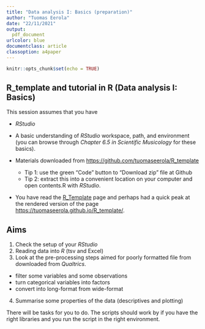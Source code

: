 ```yaml
---
title: "Data analysis I: Basics (preparation)"
author: "Tuomas Eerola"
date: "22/11/2021"
output: 
  pdf_document
urlcolor: blue
documentclass: article
classoption: a4paper
---
```


```r
knitr::opts_chunk$set(echo = TRUE)
```

## R_template and tutorial in R (Data analysis I: Basics)

This session assumes that you have

* _RStudio_
* A basic understanding of _RStudio_ workspace, path, and environment (you can browse through _Chapter 6.5 in Scientific Musicology_ for these basics).

* Materials downloaded from [https://github.com/tuomaseerola/R_template](https://github.com/tuomaseerola/R_template)

  * Tip 1: use the green “Code” button to “Download zip” file at Github
  * Tip 2: extract this into a convenient location on your computer and open contents.R with _RStudio_. 

* You have read the [R_Template](https://github.com/tuomaseerola/R_template) page and perhaps had a quick peak at the rendered version of the page [https://tuomaseerola.github.io/R_template/](https://tuomaseerola.github.io/R_template/).

## Aims

1. Check the setup of your _RStudio_
2. Reading data into _R_ (tsv and Excel)
3. Look at the pre-processing steps aimed for poorly formatted file from downloaded from _Qualtrics_. 
  - filter some variables and some observations
  - turn categorical variables into factors
  - convert into long-format from wide-format
4. Summarise some properties of the data (descriptives and plotting)

There will be tasks for you to do. The scripts should work by if you have the right libraries and you run the script in the right environment.


